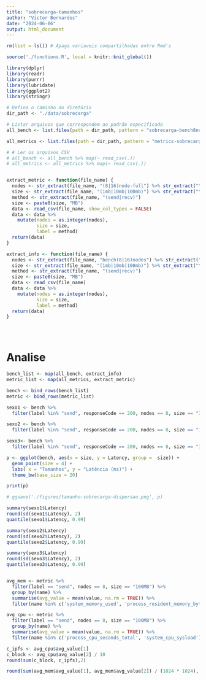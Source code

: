 ```yaml
---
title: "sobrecarga-tamanhos"
author: "Victor Bernardes"
date: "2024-06-06"
output: html_document
---
```


```r


rm(list = ls()) # Apaga variaveis compartilhadas entre Rmd's

source('./functions.R', local = knitr::knit_global())

library(dplyr)
library(readr)
library(purrr)
library(lubridate)
library(ggplot2)
library(stringr)

# Defina o caminho do diretório
dir_path <- "./data/sobrecarga"

# Listar arquivos que correspondem ao padrão especificado
all_bench <- list.files(path = dir_path, pattern = "sobrecarga-bench8nodes-(1mb|10mb|100mb)-sidechain-(send|recv)", full.names = TRUE)

all_metrics <- list.files(path = dir_path, pattern = "metrics-sobrecarga-(send|recv)-(1mb|10mb|100mb)-8node-full", full.names = TRUE)

# # Ler os arquivos CSV
# all_bench <- all_bench %>% map(~ read_csv(.))
# all_metrics <- all_metrics %>% map(~ read_csv(.))


extract_metric <- function(file_name) {
  nodes <- str_extract(file_name, "(8|16)node-full") %>% str_extract("\\d+")
  size <- str_extract(file_name, "(1mb|10mb|100mb)") %>% str_extract("\\d+")
  method <- str_extract(file_name, "(send|recv)") 
  size <- paste0(size, "MB")
  data <- read_csv(file_name, show_col_types = FALSE)
  data <- data %>%
    mutate(nodes = as.integer(nodes),
           size = size,
           label = method)
  return(data)
}

extract_info <- function(file_name) {
  nodes <- str_extract(file_name, "bench(8|16)nodes") %>% str_extract("\\d+")
  size <- str_extract(file_name, "(1mb|10mb|100mb)") %>% str_extract("\\d+")
  method <- str_extract(file_name, "(send|recv)") 
  size <- paste0(size, "MB")
  data <- read_csv(file_name)
  data <- data %>%
    mutate(nodes = as.integer(nodes),
           size = size,
           label = method)
  return(data)
}





```

# Analise

```r


bench_list <- map(all_bench, extract_info)
metric_list <- map(all_metrics, extract_metric)

bench <- bind_rows(bench_list)
metric <- bind_rows(metric_list)

sexo1 <- bench %>%
  filter(label %in% "send", responseCode == 200, nodes == 8, size == "1MB")

sexo2 <- bench %>%
  filter(label %in% "send", responseCode == 200, nodes == 8, size == "10MB")

sexo3<- bench %>%
  filter(label %in% "send", responseCode == 200, nodes == 8, size == "100MB")

p <- ggplot(bench, aes(x = size, y = Latency, group =  size)) +
  geom_point(size = 4) +
  labs( x = "Tamanhos", y = "Latência (ms)") +
  theme_bw(base_size = 20)

print(p)

# ggsave('./figures/tamanho-sobrecarga-dispersao.png', p)

summary(sexo1$Latency)
round(sd(sexo1$Latency), 2)
quantile(sexo1$Latency, 0.99)

summary(sexo2$Latency)
round(sd(sexo2$Latency), 2)
quantile(sexo2$Latency, 0.99)

summary(sexo3$Latency)
round(sd(sexo3$Latency), 2)
quantile(sexo3$Latency, 0.99)



```

```r


avg_mem <- metric %>%
  filter(label == "send", nodes == 8, size == "100MB") %>%
  group_by(name) %>%
  summarise(avg_value = mean(value, na.rm = TRUE)) %>%
  filter(name %in% c('system_memory_used', 'process_resident_memory_bytes'))

avg_cpu <- metric %>%
  filter(label == "send", nodes == 8, size == "100MB") %>%
  group_by(name) %>%
  summarise(avg_value = mean(value, na.rm = TRUE)) %>%
  filter(name %in% c('process_cpu_seconds_total', 'system_cpu_sysload'))

c_ipfs <- avg_cpu$avg_value[1]
c_block <- avg_cpu$avg_value[2] / 10
round(sum(c_block, c_ipfs),2)

round(sum(avg_mem$avg_value[1], avg_mem$avg_value[2]) / (1024 * 1024), 2)


```






